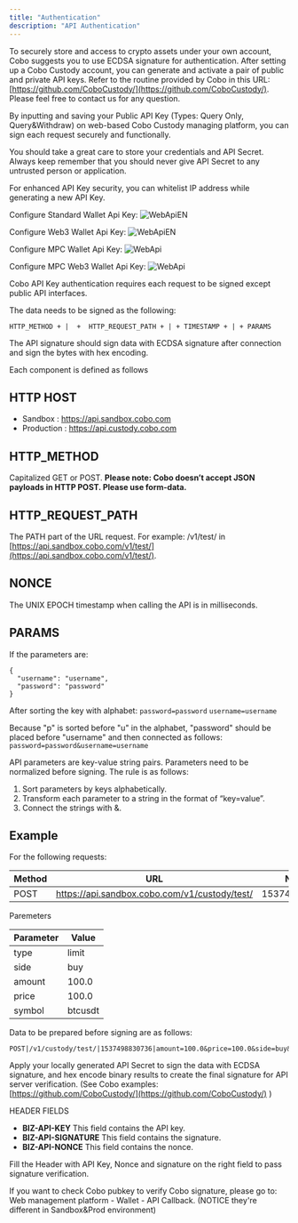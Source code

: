 ```yaml
---
title: "Authentication"
description: "API Authentication"
---
```

To securely store and access to crypto assets under your own account, Cobo suggests you to use ECDSA signature for
authentication. After setting up a Cobo Custody account, you can generate and activate a pair of public and private API
keys. Refer to the routine provided by Cobo in this
URL: [https://github.com/CoboCustody/](https://github.com/CoboCustody/). Please feel free to contact us for any
question.

By inputting and saving your Public API Key (Types: Query Only, Query&Withdraw) on web-based Cobo Custody managing
platform, you can sign each request securely and functionally.

You should take a great care to store your credentials and API Secret. Always keep remember that you should never give
API Secret to any untrusted person or application.

For enhanced API Key security, you can whitelist IP address while generating a new API Key.

Configure Standard Wallet Api Key:
![WebApiEN](images/webapinewEN.png)

Configure Web3 Wallet Api Key:
![WebApiEN](images/web3apiEN.png)

Configure MPC Wallet Api Key:
![WebApi](images/mpcapiEN.png)

Configure MPC Web3 Wallet Api Key:
![WebApi](images/mpcweb3apiEN.png)


Cobo API Key authentication requires each request to be signed except public API interfaces.

The data needs to be signed as the following:

```
HTTP_METHOD + |  +  HTTP_REQUEST_PATH + | + TIMESTAMP + | + PARAMS
```

The API signature should sign data with ECDSA signature after connection and sign the bytes with hex encoding.

<aside class="notice">
    Each component is defined as follows
</aside>

## HTTP HOST

* Sandbox : https://api.sandbox.cobo.com
* Production : https://api.custody.cobo.com

## HTTP_METHOD

Capitalized GET or POST. **Please note: Cobo doesn’t accept JSON payloads in HTTP POST. Please use form-data.**

## HTTP_REQUEST_PATH

The PATH part of the URL request. For example: /v1/test/
in [https://api.sandbox.cobo.com/v1/test/](https://api.sandbox.cobo.com/v1/test/).

## NONCE

The UNIX EPOCH timestamp when calling the API is in milliseconds.

## PARAMS

If the parameters are:

```
{
  "username": "username",
  "password": "password"
}
```

After sorting the key with alphabet:
```password=password```
```username=username```

Because "p" is sorted before "u" in the alphabet, "password" should be placed before "username" and then connected as
follows:
```password=password&username=username```

API parameters are key-value string pairs. Parameters need to be normalized before signing. The rule is as follows:

1. Sort parameters by keys alphabetically.
2. Transform each parameter to a string in the format of “key=value”.
3. Connect the strings with &.

## Example

For the following requests:

Method | URL | Nonce
-------|-----|------
POST |  https://api.sandbox.cobo.com/v1/custody/test/ | 1537498830736

Paremeters

Parameter | Value
----------|------
type| limit
side| buy
amount| 100.0
price| 100.0
symbol| btcusdt

Data to be prepared before signing are as follows:

```
POST|/v1/custody/test/|1537498830736|amount=100.0&price=100.0&side=buy&symbol=btcusdt&type=limit
```

Apply your locally generated API Secret to sign the data with ECDSA signature, and hex encode binary results to create
the final signature for API server verification. (See Cobo
examples:  [https://github.com/CoboCustody/](https://github.com/CoboCustody/) )

HEADER FIELDS

* **BIZ-API-KEY**
  This field contains the API key.
* **BIZ-API-SIGNATURE**
  This field contains the signature.
* **BIZ-API-NONCE**
  This field contains the nonce.

Fill the Header with API Key, Nonce and signature on the right field to pass signature verification.

If you want to check Cobo pubkey to verify Cobo signature, please go to: Web management platform - Wallet - API
Callback. (NOTICE they're different in Sandbox&Prod environment)